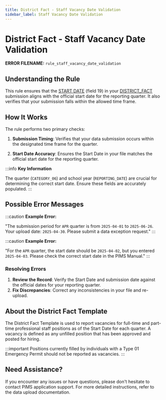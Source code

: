 ```yaml
---
title: District Fact - Staff Vacancy Date Validation
sidebar_label: Staff Vacancy Date Validation
---
```



# District Fact - Staff Vacancy Date Validation

**ERROR FILENAME:** `rule_staff_vacancy_date_validation`

## Understanding the Rule

This rule ensures that the [START DATE](docs/templates/district/district-fact-quarterly-vacancy-updates.mdx#19---start-date) (field 19) in your [DISTRICT_FACT](docs/templates/district/district-fact-quarterly-vacancy-updates.mdx) submission aligns with the official start date for the reporting quarter. It also verifies that your submission falls within the allowed time frame.

## How It Works

The rule performs two primary checks:

1. **Submission Timing**: Verifies that your data submission occurs within the designated time frame for the quarter.

2. **Start Date Accuracy**: Ensures the Start Date in your file matches the official start date for the reporting quarter.

:::info
**Key Information**

The quarter (`CATEGORY_06`) and school year (`REPORTING_DATE`) are crucial for determining the correct start date. Ensure these fields are accurately populated.
:::

## Possible Error Messages

<Tabs>
  <TabItem value="submission-window" label="Submission Window Not Open">

:::caution
**Example Error:**

"The submission period for `APR` quarter is from `2025-04-01` to `2025-06-26`. Your upload date: `2025-04-30`. Please submit a data exception request."
:::

  </TabItem>
  <TabItem value="incorrect-date" label="Incorrect Start Date">

:::caution
**Example Error:**

"For the `APR` quarter, the start date should be `2025-04-02`, but you entered `2025-04-03`. Please check the correct start date in the PIMS Manual."
:::

  </TabItem>
</Tabs>

### Resolving Errors

1. **Review the Record**: Verify the Start Date and submission date against the official dates for your reporting quarter.
2. **Fix Discrepancies**: Correct any inconsistencies in your file and re-upload.

## About the District Fact Template

The District Fact Template is used to report vacancies for full-time and part-time professional staff positions as of the Start Date for each quarter. A vacancy is defined as any unfilled position that has been approved and posted for hiring.

:::important
Positions currently filled by individuals with a Type 01 Emergency Permit should not be reported as vacancies.
:::

## Need Assistance?

If you encounter any issues or have questions, please don't hesitate to contact PIMS application support. For more detailed instructions, refer to the data upload documentation.